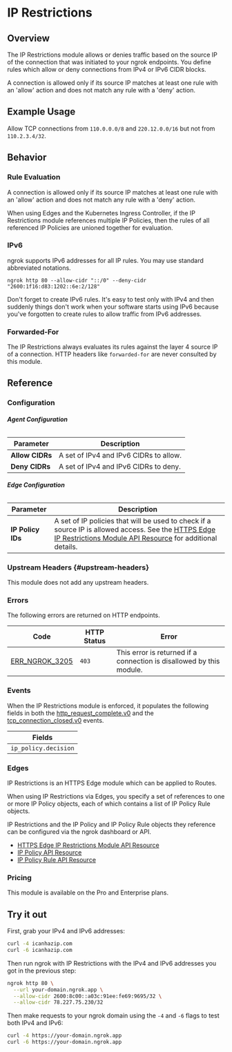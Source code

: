 
# IP Restrictions

## Overview

The IP Restrictions module allows or denies traffic based on the source IP of
the connection that was initiated to your ngrok endpoints. You define rules
which allow or deny connections from IPv4 or IPv6 CIDR blocks.

A connection is allowed only if its source IP matches at least one rule with an
'allow' action and does not match any rule with a 'deny' action.

## Example Usage

Allow TCP connections from `110.0.0.0/8` and `220.12.0.0/16` but not from
`110.2.3.4/32`.

<Tabs groupId="connectivity" queryString="cty">
	<TabItem value="agent-cli" label="Agent CLI" default>
		<AgentCliExample />
	</TabItem>
	<TabItem value="agent-config" label="Agent Config">
		<AgentConfigExample />
	</TabItem>
	<TabItem value="ssh" label="SSH">
		<SshExample />
	</TabItem>
	<TabItem value="go-sdk" label="Go">
		<GoSdkExample />
	</TabItem>
	<TabItem value="javascript-sdk" label="Javascript">
		<JavascriptSdkExample />
	</TabItem>
	<TabItem value="python-sdk" label="Python">
		<PythonSdkExample />
	</TabItem>
	<TabItem value="rust-sdk" label="Rust">
		<RustSdkExample />
	</TabItem>
	<TabItem value="k8s" label="Kubernetes Controller">
		<KubernetesExample />
	</TabItem>
</Tabs>

## Behavior

### Rule Evaluation

A connection is allowed only if its source IP matches at least one rule with an
'allow' action and does not match any rule with a 'deny' action.

When using Edges and the Kubernetes Ingress Controller, if the IP Restrictions
module references multiple IP Policies, then the rules of all referenced IP
Policies are unioned together for evaluation.

### IPv6

ngrok supports IPv6 addresses for all IP rules. You may use standard abbreviated
notations.

```
ngrok http 80 --allow-cidr "::/0" --deny-cidr "2600:1f16:d83:1202::6e:2/128"
```

Don't forget to create IPv6 rules. It's easy to test only with IPv4 and then
suddenly things don't work when your software starts using IPv6 because you've
forgotten to create rules to allow traffic from IPv6 addresses.

### Forwarded-For

The IP Restrictions always evaluates its rules against the layer 4 source IP of
a connection. HTTP headers like `forwarded-for` are never consulted by this
module.

## Reference

### Configuration

###### **Agent Configuration**

| Parameter       | Description                            |
| --------------- | -------------------------------------- |
| **Allow CIDRs** | A set of IPv4 and IPv6 CIDRs to allow. |
| **Deny CIDRs**  | A set of IPv4 and IPv6 CIDRs to deny.  |

###### **Edge Configuration**

| Parameter         | Description                                                                                                                                                                                                          |
| ----------------- | -------------------------------------------------------------------------------------------------------------------------------------------------------------------------------------------------------------------- |
| **IP Policy IDs** | A set of IP policies that will be used to check if a source IP is allowed access. See the [HTTPS Edge IP Restrictions Module API Resource](/api/resources/edge-route-ip-restriction-module/) for additional details. |

### Upstream Headers {#upstream-headers}

This module does not add any upstream headers.

### Errors

The following errors are returned on HTTP endpoints.

| Code                                      | HTTP Status | Error                                                                |
| ----------------------------------------- | ----------- | -------------------------------------------------------------------- |
| [ERR_NGROK_3205](/errors/err_ngrok_3205/) | `403`       | This error is returned if a connection is disallowed by this module. |

### Events

When the IP Restrictions module is enforced, it populates the following fields
in both the
[http_request_complete.v0](/obs/reference/#http-request-complete) and the
[tcp_connection_closed.v0](/obs/reference/#tcp-connection-closed) events.

| Fields               |
| -------------------- |
| `ip_policy.decision` |

### Edges

IP Restrictions is an HTTPS Edge module which can be applied to Routes.

When using IP Restrictions via Edges, you specify a set of references to one or
more IP Policy objects, each of which contains a list of IP Policy Rule
objects.

IP Restrictions and the IP Policy and IP Policy Rule objects they reference can
be configured via the ngrok dashboard or API.

- [HTTPS Edge IP Restrictions Module API Resource](/api/resources/edge-route-ip-restriction-module/)
- [IP Policy API Resource](/api/resources/ip-policies/)
- [IP Policy Rule API Resource](/api/resources/ip-policy-rules/)

### Pricing

This module is available on the Pro and Enterprise plans.

## Try it out

First, grab your IPv4 and IPv6 addresses:

```bash
curl -4 icanhazip.com
curl -6 icanhazip.com
```

Then run ngrok with IP Restrictions with the IPv4 and IPv6 addresses you got in the previous step:

```bash
ngrok http 80 \
  --url your-domain.ngrok.app \
  --allow-cidr 2600:8c00::a03c:91ee:fe69:9695/32 \
  --allow-cidr 78.227.75.230/32
```

Then make requests to your ngrok domain using the `-4` and `-6` flags to test both IPv4 and IPv6:

```bash
curl -4 https://your-domain.ngrok.app
curl -6 https://your-domain.ngrok.app
```
